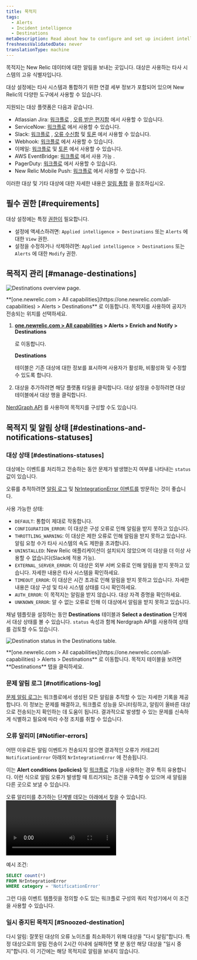 ```yaml
---
title: 목적지
tags:
  - Alerts
  - Incident intelligence
  - Destinations
metaDescription: Read about how to configure and set up incident intelligence destinations.
freshnessValidatedDate: never
translationType: machine
---
```





목적지는 New Relic 데이터에 대한 알림을 보내는 곳입니다. 대상은 사용하는 타사 시스템의 고유 식별자입니다.

대상 설정에는 타사 시스템과 통합하기 위한 연결 세부 정보가 포함되어 있으며 New Relic의 다양한 도구에서 사용할 수 있습니다.

지원되는 대상 플랫폼은 다음과 같습니다.

* Atlassian Jira: [워크플로](/docs/alerts-applied-intelligence/applied-intelligence/incident-workflows/incident-workflows/) , [오류 받은 편지함](/docs/errors-inbox/) 에서 사용할 수 있습니다.
* ServiceNow: [워크플로](/docs/alerts-applied-intelligence/applied-intelligence/incident-workflows/incident-workflows/) 에서 사용할 수 있습니다.
* Slack: [워크플로](/docs/alerts-applied-intelligence/applied-intelligence/incident-workflows/incident-workflows/) , [오류 수신함](/docs/errors-inbox/) 및 [토론](/docs/new-relic-solutions/new-relic-one/ui-data/collaborate/collaboration-slack-integration/) 에서 사용할 수 있습니다.
* Webhook: [워크플로](/docs/alerts-applied-intelligence/applied-intelligence/incident-workflows/incident-workflows/) 에서 사용할 수 있습니다.
* 이메일: [워크플로](/docs/alerts-applied-intelligence/applied-intelligence/incident-workflows/incident-workflows/) 및 [토론](/docs/new-relic-solutions/new-relic-one/ui-data/collaborate/collaborate-with-teammates/) 에서 사용할 수 있습니다.
* AWS EventBridge: [워크플로](/docs/alerts-applied-intelligence/applied-intelligence/incident-workflows/incident-workflows/) 에서 사용 가능 .
* PagerDuty: [워크플로](/docs/alerts-applied-intelligence/applied-intelligence/incident-workflows/incident-workflows/) 에서 사용할 수 있습니다.
* New Relic Mobile Push: [워크플로](/docs/alerts-applied-intelligence/applied-intelligence/incident-workflows/incident-workflows/) 에서 사용할 수 있습니다.

이러한 대상 및 기타 대상에 대한 자세한 내용은 [알림 통합](/docs/alerts-applied-intelligence/notifications/notification-integrations) 을 참조하십시오.

## 필수 권한 [#requirements]

대상 설정에는 특정 [권한이](/docs/accounts/accounts-billing/new-relic-one-user-management/user-permissions) 필요합니다.

* 설정에 액세스하려면: `Applied intelligence > Destinations` 또는 `Alerts` 에 대한 `View` 권한.
* 설정을 수정하거나 삭제하려면: `Applied intelligence > Destinations` 또는 `Alerts` 에 대한 `Modify` 권한.

## 목적지 관리 [#manage-destinations]

<img
  title="Destinations overview page"
  alt="Destinations overview page."
  src={accountsDestinationsOverview}
/>

<figcaption>
  <DNT>**[one.newrelic.com > All capabilities](https://one.newrelic.com/all-capabilities) > Alerts > Destinations**</DNT> 로 이동합니다. 목적지를 사용하여 공지가 전송되는 위치를 선택하세요.
</figcaption>

1. <DNT>**[one.newrelic.com > All capabilities](https://one.newrelic.com/all-capabilities) > Alerts > Enrich and Notify > Destinations**</DNT>

   로 이동합니다.

   <DNT>**Destinations**</DNT>

   테이블은 기존 대상에 대한 정보를 표시하며 사용자가 활성화, 비활성화 및 수정할 수 있도록 합니다.

2. 대상을 추가하려면 해당 플랫폼 타일을 클릭합니다. 대상 설정을 수정하려면 대상 테이블에서 대상 행을 클릭합니다.

[NerdGraph API](/docs/apis/nerdgraph/examples/nerdgraph-api-notifications-destinations) 를 사용하여 목적지를 구성할 수도 있습니다.

## 목적지 및 알림 상태 [#destinations-and-notifications-statuses]

### 대상 상태 [#destinations-statuses]

대상에는 이벤트를 처리하고 전송하는 동안 문제가 발생했는지 여부를 나타내는 `status` 값이 있습니다.

오류를 추적하려면 [알림 로그](/docs/alerts-applied-intelligence/notifications/notification-integrations/#notifications-log) 및 [NrIntegrationError 이벤트를](/docs/data-apis/ingest-apis/metric-api/troubleshoot-nrintegrationerror-events/#error-details) 방문하는 것이 좋습니다.

사용 가능한 상태:

* `DEFAULT`: 통합이 제대로 작동합니다.
* `CONFIGURATION_ERROR`: 이 대상은 구성 오류로 인해 알림을 받지 못하고 있습니다.
* `THROTTLING_WARNING`: 이 대상은 제한 오류로 인해 알림을 받지 못하고 있습니다. 알림 요청 수가 타사 시스템의 속도 제한을 초과합니다.
* `UNINSTALLED`: New Relic 애플리케이션이 설치되지 않았으며 이 대상을 더 이상 사용할 수 없습니다(Slack에 적용 가능).
* `EXTERNAL_SERVER_ERROR`: 이 대상은 외부 서버 오류로 인해 알림을 받지 못하고 있습니다. 자세한 내용은 타사 시스템을 확인하세요.
* `TIMEOUT_ERROR`: 이 대상은 시간 초과로 인해 알림을 받지 못하고 있습니다. 자세한 내용은 대상 구성 및 타사 시스템 상태를 다시 확인하세요.
* `AUTH_ERROR`: 이 목적지는 알림을 받지 않습니다. 대상 자격 증명을 확인하세요.
* `UNKNOWN_ERROR`: 알 수 없는 오류로 인해 이 대상에서 알림을 받지 못하고 있습니다.

채널 템플릿을 설정하는 동안 <DNT>**Destinations**</DNT> 테이블과 <DNT>**Select a destination**</DNT> 단계에서 대상 상태를 볼 수 있습니다. `status` 속성과 함께 Nerdgraph API를 사용하여 상태를 검토할 수도 있습니다.

<img
  title="Destination status in the Destinations table."
  alt="Destination status in the Destinations table."
  src={accountsDestinationsStatus}
/>

<figcaption>
  <DNT>**[one.newrelic.com > All capabilities](https://one.newrelic.com/all-capabilities) > Alerts > Destinations**</DNT> 로 이동합니다. 목적지 테이블을 보려면 <DNT>**Destinations**</DNT> 탭을 클릭하세요.
</figcaption>

### 문제 알림 로그 [#notifications-log]

[문제 알림 로그는](/docs/alerts-applied-intelligence/applied-intelligence/incident-workflows/incident-workflows/#issue-notification-log) 워크플로에서 생성된 모든 알림을 추적할 수 있는 자세한 기록을 제공합니다. 이 정보는 문제를 해결하고, 워크플로 성능을 모니터링하고, 알림이 올바른 대상으로 전송되는지 확인하는 데 도움이 됩니다. 결과적으로 발생할 수 있는 문제를 신속하게 식별하고 필요에 따라 수정 조치를 취할 수 있습니다.

### 오류 알리미 [#Notifier-errors]

어떤 이유로든 알림 이벤트가 전송되지 않으면 결과적인 오류가 카테고리 `NotificationError` 아래의 `NrIntegrationError` 에 전송됩니다.

이는 <DNT>**Alert conditions (policies)**</DNT> 및 [워크플로](/docs/alerts-applied-intelligence/applied-intelligence/incident-workflows/incident-workflows/) 기능을 사용하는 경우 특히 유용합니다. 이런 식으로 알림 오류가 발생할 때 트리거되는 조건을 구축할 수 있으며 새 알림을 다른 곳으로 보낼 수 있습니다.

오류 알리미를 추가하는 단계별 데모는 아래에서 찾을 수 있습니다.<Video type="wistia" id="b89ctyjolq"/>

예시 조건:

```sql
SELECT count(*)
FROM NrIntegrationError
WHERE category = 'NotificationError'
```

그런 다음 이벤트 템플릿을 정의할 수도 있는 워크플로 구성의 쿼리 작성기에서 이 조건을 사용할 수 있습니다.

### 일시 중지된 목적지 [#Snoozed-destination]

다시 알림: 잘못된 대상의 오류 노이즈를 최소화하기 위해 대상을 "다시 알림"합니다. 특정 대상으로의 알림 전송이 2시간 이내에 실패하면 몇 분 동안 해당 대상을 "일시 중지"합니다. 이 기간에는 해당 목적지로 알림을 보내지 않습니다.